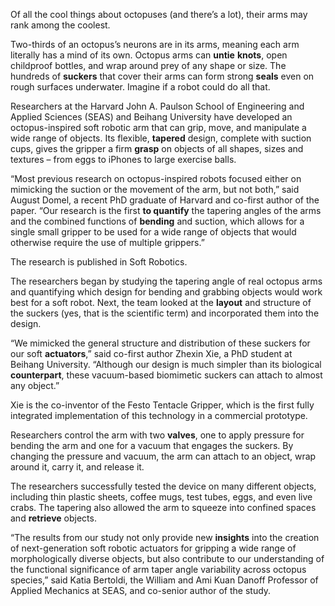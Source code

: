 Of all the cool things about octopuses (and there's a lot), their arms may rank among the coolest.

Two-thirds of an octopus's neurons are in its arms, meaning each arm literally has a mind of its own. Octopus arms can **untie** **knots**, open childproof bottles, and wrap around prey of any shape or size. The hundreds of **suckers** that cover their arms can form strong **seals** even on rough surfaces underwater.
                                        Imagine if a robot could do all that.

Researchers at the Harvard John A. Paulson School of Engineering and Applied Sciences (SEAS) and Beihang University have developed an octopus-inspired soft robotic arm that can grip, move, and manipulate a wide range of objects. Its flexible, **tapered** design, complete with suction cups, gives the gripper a firm **grasp** on objects of all shapes, sizes and textures -- from eggs to iPhones to large exercise balls.
                                        
"Most previous research on octopus-inspired robots focused either on mimicking the suction or the movement of the arm, but not both," said August Domel, a recent PhD graduate of Harvard and co-first author of the paper. "Our research is the first **to quantify** the tapering angles of the arms and the combined functions of **bending** and suction, which allows for a single small gripper to be used for a wide range of objects that would otherwise require the use of multiple grippers."
                                        
The research is published in Soft Robotics.
                                        
The researchers began by studying the tapering angle of real octopus arms and quantifying which design for bending and grabbing objects would work best for a soft robot. Next, the team looked at the **layout** and structure of the suckers (yes, that is the scientific term) and incorporated them into the design.
                                        
"We mimicked the general structure and distribution of these suckers for our soft **actuators**," said co-first author Zhexin Xie, a PhD student at Beihang University. "Although our design is much simpler than its biological **counterpart**, these vacuum-based biomimetic suckers can attach to almost any object."
                                        
Xie is the co-inventor of the Festo Tentacle Gripper, which is the first fully integrated implementation of this technology in a commercial prototype.
                                        
Researchers control the arm with two **valves**, one to apply pressure for bending the arm and one for a vacuum that engages the suckers. By changing the pressure and vacuum, the arm can attach to an object, wrap around it, carry it, and release it.
                                        
The researchers successfully tested the device on many different objects, including thin plastic sheets, coffee mugs, test tubes, eggs, and even live crabs. The tapering also allowed the arm to squeeze into confined spaces and **retrieve** objects.
                                        
"The results from our study not only provide new **insights** into the creation of next-generation soft robotic actuators for gripping a wide range of morphologically diverse objects, but also contribute to our understanding of the functional significance of arm taper angle variability across octopus species," said Katia Bertoldi, the William and Ami Kuan Danoff Professor of Applied Mechanics at SEAS, and co-senior author of the study.
